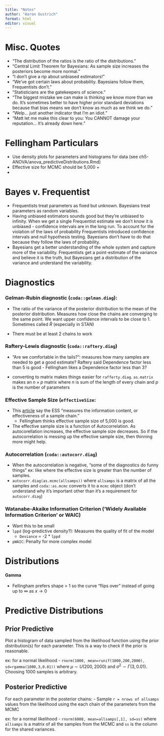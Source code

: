 ```yaml
---
title: "Notes"
author: "Aaron Oustrich"
format: html
editor: visual
---
```


# Misc. Quotes

-   "The distribution of the ratios is the ratio of the distributions."
-   "Central Limit Theorem for Bayesians: As sample size increases the posteriors become more normal."
-   "I don't give a rip about unbiased estimators!"
-   "We've got certain laws about probability. Bayesians follow them, Frequentists don't."
-   "Statisticians are the gatekeepers of science."
-   "The biggest mistake we can make is thinking we know more than we do. It's sometimes better to have higher prior standard deviations because that bias means we don't know as much as we think we do."
-   "Welp... just another indicator that I'm an idiot."
-   "Matt let me make this clear to you: You CANNOT damage your reputation... It's already down here."


# Fellingham Particulars

-   Use density plots for parameters and histograms for data (see ch5-ANOVA/anova_predictiveDistributions.Rmd)
-   Effective size for MCMC should be 5,000 +
- 

# Bayes v. Frequentist

-   Frequentists treat parameters as fixed but unknown. Bayesians treat parameters as random variables.
-   Having unbiased estimators sounds good but they're unbiased to infinity. When we get a single Frequentist estimate we don't know it is unbiased - confidence intervals are in the long run. To account for the violation of the laws of probability Frequentists introduced confidence intervals and null hypothesis testing. Bayesians don't have to do that because they follow the laws of probability.
-   Bayesians get a better understanding of the whole system and capture more of the variability. Frequentists get a point-estimate of the variance and believe it is the truth, but Bayesians get a distribution of the variance and understand the variability.

# Diagnostics

### Gelman-Rubin diagnostic (`coda::gelman.diag`):

-   The ratio of the variance of the posterior distribution to the mean of the posterior distribution. Measures how close the chains are converging to the same point. We want upper confidence intervals to be close to 1. Sometimes called $\hat{R}$ (especially in STAN)

-   There must be at least 2 chains to work

### Raftery-Lewis diagnostic (`coda::raftery.diag`)

-   "Are we comfortable in the tails?": measures how many samples are needed to get a good estimate? Raftery said Dependence factor less than 5 is good - Fellingham likes a Dependence factor less than 3?

-   converting to matrix makes things easier for `rafferty.diag`. `as.matrix` makes an $n \times p$ matrix where $n$ is sum of the length of every chain and $p$ is the number of parameters

### Effective Sample Size (`effectiveSize`:

-   This [article](https://www.ncbi.nlm.nih.gov/pmc/articles/PMC6305549/#:~:text=2.8.-,Effective%20Sample%20Size,-The%20Effective%20Sample) say the ESS "measures the information content, or effectiveness of a sample chain."
    -   Fellingham thinks effective sample size of 5,000 is good.
-   The effective sample size is a function of Autocorrelation. As autocorellation increases, the effective sample size decreases. So if the autocorrelation is messing up the effective sample size, then thinning more might help.

### Autocorrelation (`coda::autocorr.diag`)

-   When the autocorrelation is negative, "some of the diagnostics do funny things" ex: like where the effective size is greater than the number of samples.
-   `autocorr.diag(as.mcmc(allsamps))` where `allsamps` is a matrix of all the samples and `coda::as.mcmc` converts it to a `mcmc` object (don't understand why it's important other than it's a requirement for `autocorr.diag`)

### Watanabe-Akaike Information Criterion ('Widely Available Information Criterion' or WAIC)

-   Want this to be small
-   `lppd` (log-predictive density?): Measures the quality of fit of the model
    -   `Deviance` = -2 \* `lppd`
-   `pWAIC`: Penalty for more complex model

# Distributions

#### Gamma

-   Fellingham prefers shape \> 1 so the curve "flips over" instead of going up to $\infty$ as $x \to 0$

# Predictive Distributions

## Prior Predictive

Plot a histogram of data sampled from the likelihood function using the prior distribution(s) for each parameter. This is a way to check if the prior is reasonable.

ex: for a normal likelihood - `rnorm(1000, mean=runif(1000,200,2000), sd=rgamma(1000,3,0.01))` where $\mu \sim U(200,2000)$ and $\sigma^2 \sim \Gamma(3,0.01)$. Choosing 1000 samples is arbitrary.

## Posterior Predictive

For each parameter in the posterior chains:
-   Sample `r = nrows of allsamps` values from the likelihood using the each chain of the parameters from the MCMC

ex: for a normal likelihood - `rnorm(6000, mean=allsamps[,1], sd=ss)` where `allsamps` is a matrix of all the samples from the MCMC and `ss` is the column for the shared variances.

